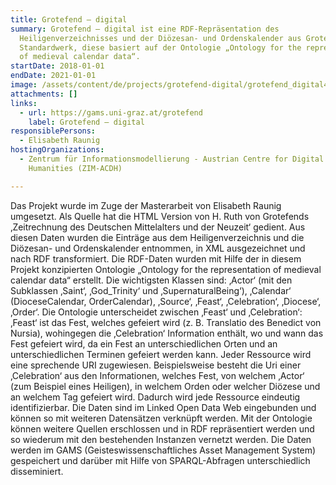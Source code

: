```yaml
---
title: Grotefend – digital
summary: Grotefend – digital ist eine RDF-Repräsentation des
  Heiligenverzeichnisses und der Diözesan- und Ordenskalender aus Grotefends
  Standardwerk, diese basiert auf der Ontologie „Ontology for the representation
  of medieval calendar data“.
startDate: 2018-01-01
endDate: 2021-01-01
image: /assets/content/de/projects/grotefend-digital/grotefend_digital4.png
attachments: []
links:
  - url: https://gams.uni-graz.at/grotefend
    label: Grotefend – digital
responsiblePersons:
  - Elisabeth Raunig
hostingOrganizations:
  - Zentrum für Informationsmodellierung - Austrian Centre for Digital
    Humanities (ZIM-ACDH)

---
```

Das Projekt wurde im Zuge der Masterarbeit von Elisabeth Raunig umgesetzt. Als Quelle hat die HTML Version von H. Ruth von Grotefends ‚Zeitrechnung des Deutschen Mittelalters und der Neuzeit‘ gedient. Aus diesen Daten wurden die Einträge aus dem Heiligenverzeichnis und die Diözesan- und Ordenskalender entnommen, in XML ausgezeichnet und nach RDF transformiert. Die RDF-Daten wurden mit Hilfe der in diesem Projekt konzipierten Ontologie „Ontology for the representation of medieval calendar data“ erstellt. Die wichtigsten Klassen sind: ‚Actor‘ (mit den Subklassen ‚Saint‘, ‚God\_Trinity‘ und ‚SupernaturalBeing‘), ‚Calendar‘ (DioceseCalendar, OrderCalendar), ‚Source‘, ‚Feast‘, ‚Celebration‘, ‚Diocese‘, ‚Order‘. Die Ontologie unterscheidet zwischen ‚Feast‘ und ‚Celebration‘: ‚Feast‘ ist das Fest, welches gefeiert wird (z. B. Translatio des Benedict von Nursia), wohingegen die ‚Celebration‘ Information enthält, wo und wann das Fest gefeiert wird, da ein Fest an unterschiedlichen Orten und an unterschiedlichen Terminen gefeiert werden kann. Jeder Ressource wird eine sprechende URI zugewiesen. Beispielsweise besteht die Uri einer ‚Celebration‘ aus den Informationen, welches Fest, von welchem ‚Actor‘ (zum Beispiel eines Heiligen), in welchem Orden oder welcher Diözese und an welchem Tag gefeiert wird. Dadurch wird jede Ressource eindeutig identifizierbar. Die Daten sind im Linked Open Data Web eingebunden und können so mit weiteren Datensätzen verknüpft werden. Mit der Ontologie können weitere Quellen erschlossen und in RDF repräsentiert werden und so wiederum mit den bestehenden Instanzen vernetzt werden. Die Daten werden im GAMS (Geisteswissenschaftliches Asset Management System) gespeichert und darüber mit Hilfe von SPARQL-Abfragen unterschiedlich disseminiert.